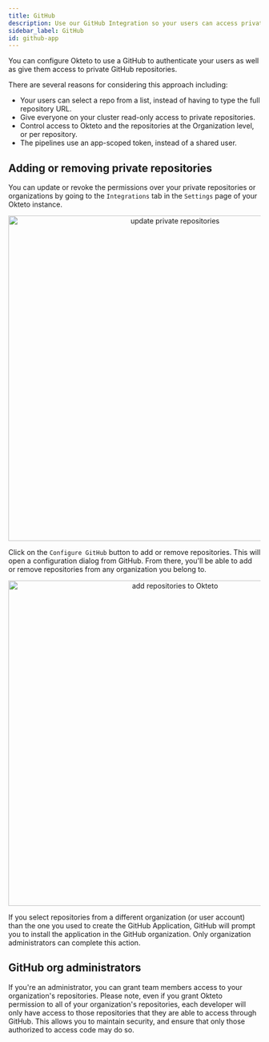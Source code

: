 ```yaml
---
title: GitHub
description: Use our GitHub Integration so your users can access private repositories in their development environments
sidebar_label: GitHub
id: github-app
---
```



You can configure Okteto to use a GitHub to authenticate your users as well as give them access to private GitHub repositories.

There are several reasons for considering this approach including:

- Your users can select a repo from a list, instead of having to type the full repository URL.
- Give everyone on your cluster read-only access to private repositories.
- Control access to Okteto and the repositories at the Organization level, or per repository.
- The pipelines use an app-scoped token, instead of a shared user.

## Adding or removing private repositories

You can update or revoke the permissions over your private repositories or organizations by going to the `Integrations` tab in the `Settings` page of your Okteto instance.

<p align="center">
  <Image
    src={require("@site/static/img/private-repositories-update.png").default}
    alt="update private repositories"
    width="650"
  />
</p>

Click on the `Configure GitHub` button to add or remove repositories. This will open a configuration dialog from GitHub. From there, you'll be able to add or remove repositories from any organization you belong to.

<p align="center">
  <Image
    src={require("@site/static/img/private-repositories-enable.png").default}
    alt="add repositories to Okteto"
    width="650"
  />
</p>

If you select repositories from a different organization (or user account) than the one you used to create the GitHub Application, GitHub will prompt you to install the application in the GitHub organization. Only organization administrators can complete this action.

## GitHub org administrators

If you're an administrator, you can grant team members access to your organization's repositories. Please note, even if you grant Okteto permission to all of your organization's repositories, each developer will only have access to those repositories that they are able to access through GitHub. This allows you to maintain security, and ensure that only those authorized to access code may do so.

